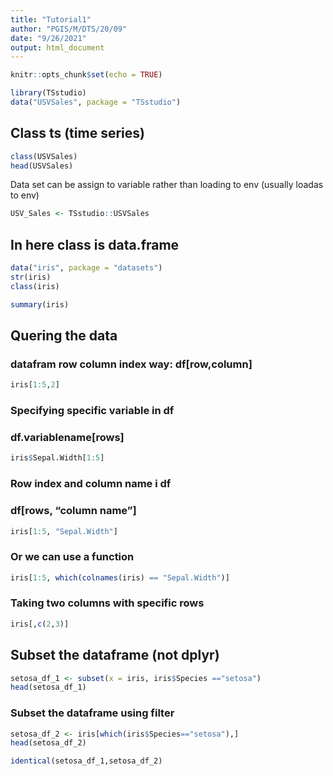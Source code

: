 ```yaml
---
title: "Tutorial1"
author: "PGIS/M/DTS/20/09"
date: "9/26/2021"
output: html_document
---
```


```r
knitr::opts_chunk$set(echo = TRUE)
```

```r
library(TSstudio)
data("USVSales", package = "TSstudio")
```

## Class ts (time series)

```r
class(USVSales)
head(USVSales)
```
Data set can be assign to variable rather than loading to env (usually loadas to env)
```r
USV_Sales <- TSstudio::USVSales
```

## In here class is data.frame
```r
data("iris", package = "datasets")
str(iris)
class(iris)
```

```r
summary(iris)
```

## Quering the data
### datafram row column  index way: df[row,column]
```r
iris[1:5,2]
```
### Specifying specific variable in df
### df.variablename[rows]
```r
iris$Sepal.Width[1:5]
```
### Row index and column name i df
### df[rows, "column name"]

```r
iris[1:5, "Sepal.Width"]
```
### Or we can use a function
```r
iris[1:5, which(colnames(iris) == "Sepal.Width")]
```
### Taking two columns with specific rows
```r
iris[,c(2,3)]
```
## Subset the dataframe (not dplyr)
```r
setosa_df_1 <- subset(x = iris, iris$Species =="setosa")
head(setosa_df_1)
```
### Subset the dataframe using filter
```r
setosa_df_2 <- iris[which(iris$Species=="setosa"),]
head(setosa_df_2)
```
```r
identical(setosa_df_1,setosa_df_2)
```




